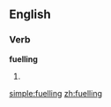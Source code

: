 ==English==

===Verb===
'''fuelling'''

# {{present participle of|[[fuel]]}}

[[simple:fuelling]]
[[zh:fuelling]]